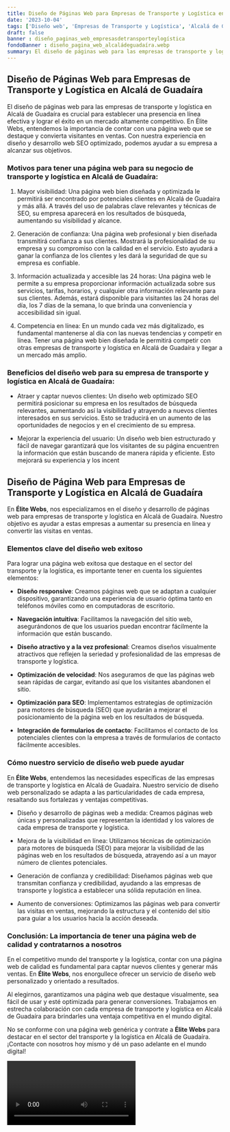 ```yaml
---
title: Diseño de Páginas Web para Empresas de Transporte y Logística en Alcalá de Guadaíra
date: '2023-10-04'
tags: ['Diseño web', 'Empresas de Transporte y Logística', 'Alcalá de Guadaíra']
draft: false
banner : diseño_paginas_web_empresasdetransporteylogística
fondoBanner : diseño_pagina_web_alcaládeguadaíra.webp
summary: El diseño de páginas web para las empresas de transporte y logística en Alcalá de Guadaíra es crucial para establecer una presencia en línea efectiva y lograr el éxito en un mercado altamente competitivo. En Élite Webs, entendemos la importancia de contar con una página web que se destaque y convierta visitantes en ventas. Con nuestra experiencia en diseño y desarrollo web SEO optimizado, podemos ayudar a su empresa a alcanzar sus objetivos.
---
```


## Diseño de Páginas Web para Empresas de Transporte y Logística en Alcalá de Guadaíra

El diseño de páginas web para las empresas de transporte y logística en Alcalá de Guadaíra es crucial para establecer una presencia en línea efectiva y lograr el éxito en un mercado altamente competitivo. En Élite Webs, entendemos la importancia de contar con una página web que se destaque y convierta visitantes en ventas. Con nuestra experiencia en diseño y desarrollo web SEO optimizado, podemos ayudar a su empresa a alcanzar sus objetivos.

### Motivos para tener una página web para su negocio de transporte y logística en Alcalá de Guadaíra:

1. Mayor visibilidad: Una página web bien diseñada y optimizada le permitirá ser encontrado por potenciales clientes en Alcalá de Guadaíra y más allá. A través del uso de palabras clave relevantes y técnicas de SEO, su empresa aparecerá en los resultados de búsqueda, aumentando su visibilidad y alcance.

2. Generación de confianza: Una página web profesional y bien diseñada transmitirá confianza a sus clientes. Mostrará la profesionalidad de su empresa y su compromiso con la calidad en el servicio. Esto ayudará a ganar la confianza de los clientes y les dará la seguridad de que su empresa es confiable.

3. Información actualizada y accesible las 24 horas: Una página web le permite a su empresa proporcionar información actualizada sobre sus servicios, tarifas, horarios, y cualquier otra información relevante para sus clientes. Además, estará disponible para visitantes las 24 horas del día, los 7 días de la semana, lo que brinda una conveniencia y accesibilidad sin igual.

4. Competencia en línea: En un mundo cada vez más digitalizado, es fundamental mantenerse al día con las nuevas tendencias y competir en línea. Tener una página web bien diseñada le permitirá competir con otras empresas de transporte y logística en Alcalá de Guadaíra y llegar a un mercado más amplio.

### Beneficios del diseño web para su empresa de transporte y logística en Alcalá de Guadaíra:

- Atraer y captar nuevos clientes: Un diseño web optimizado SEO permitirá posicionar su empresa en los resultados de búsqueda relevantes, aumentando así la visibilidad y atrayendo a nuevos clientes interesados en sus servicios. Esto se traducirá en un aumento de las oportunidades de negocios y en el crecimiento de su empresa.

- Mejorar la experiencia del usuario: Un diseño web bien estructurado y fácil de navegar garantizará que los visitantes de su página encuentren la información que están buscando de manera rápida y eficiente. Esto mejorará su experiencia y los incent

<GifSeo />

<Cta />

## Diseño de Página Web para Empresas de Transporte y Logística en Alcalá de Guadaíra

En **Élite Webs**, nos especializamos en el diseño y desarrollo de páginas web para empresas de transporte y logística en Alcalá de Guadaíra. Nuestro objetivo es ayudar a estas empresas a aumentar su presencia en línea y convertir las visitas en ventas.

### Elementos clave del diseño web exitoso

Para lograr una página web exitosa que destaque en el sector del transporte y la logística, es importante tener en cuenta los siguientes elementos:

- **Diseño responsive**: Creamos páginas web que se adaptan a cualquier dispositivo, garantizando una experiencia de usuario óptima tanto en teléfonos móviles como en computadoras de escritorio.

- **Navegación intuitiva**: Facilitamos la navegación del sitio web, asegurándonos de que los usuarios puedan encontrar fácilmente la información que están buscando.

- **Diseño atractivo y a la vez profesional**: Creamos diseños visualmente atractivos que reflejen la seriedad y profesionalidad de las empresas de transporte y logística.

- **Optimización de velocidad**: Nos aseguramos de que las páginas web sean rápidas de cargar, evitando así que los visitantes abandonen el sitio.

- **Optimización para SEO**: Implementamos estrategias de optimización para motores de búsqueda (SEO) que ayudarán a mejorar el posicionamiento de la página web en los resultados de búsqueda.

- **Integración de formularios de contacto**: Facilitamos el contacto de los potenciales clientes con la empresa a través de formularios de contacto fácilmente accesibles.

### Cómo nuestro servicio de diseño web puede ayudar

En **Élite Webs**, entendemos las necesidades específicas de las empresas de transporte y logística en Alcalá de Guadaíra. Nuestro servicio de diseño web personalizado se adapta a las particularidades de cada empresa, resaltando sus fortalezas y ventajas competitivas.

- Diseño y desarrollo de páginas web a medida: Creamos páginas web únicas y personalizadas que representan la identidad y los valores de cada empresa de transporte y logística.

- Mejora de la visibilidad en línea: Utilizamos técnicas de optimización para motores de búsqueda (SEO) para mejorar la visibilidad de las páginas web en los resultados de búsqueda, atrayendo así a un mayor número de clientes potenciales.

- Generación de confianza y credibilidad: Diseñamos páginas web que transmitan confianza y credibilidad, ayudando a las empresas de transporte y logística a establecer una sólida reputación en línea.

- Aumento de conversiones: Optimizamos las páginas web para convertir las visitas en ventas, mejorando la estructura y el contenido del sitio para guiar a los usuarios hacia la acción deseada.

### Conclusión: La importancia de tener una página web de calidad y contratarnos a nosotros

En el competitivo mundo del transporte y la logística, contar con una página web de calidad es fundamental para captar nuevos clientes y generar más ventas. En **Élite Webs**, nos enorgullece ofrecer un servicio de diseño web personalizado y orientado a resultados.

Al elegirnos, garantizamos una página web que destaque visualmente, sea fácil de usar y esté optimizada para generar conversiones. Trabajamos en estrecha colaboración con cada empresa de transporte y logística en Alcalá de Guadaíra para brindarles una ventaja competitiva en el mundo digital.

No se conforme con una página web genérica y contrate a **Élite Webs** para destacar en el sector del transporte y la logística en Alcalá de Guadaíra. ¡Contacte con nosotros hoy mismo y dé un paso adelante en el mundo digital!

<Video />

<CtaBot job='Empresas de Transporte y Logística' city='Alcalá de Guadaíra'/>

<Gmaps query='Alcalá de Guadaíra+españa+maps' />